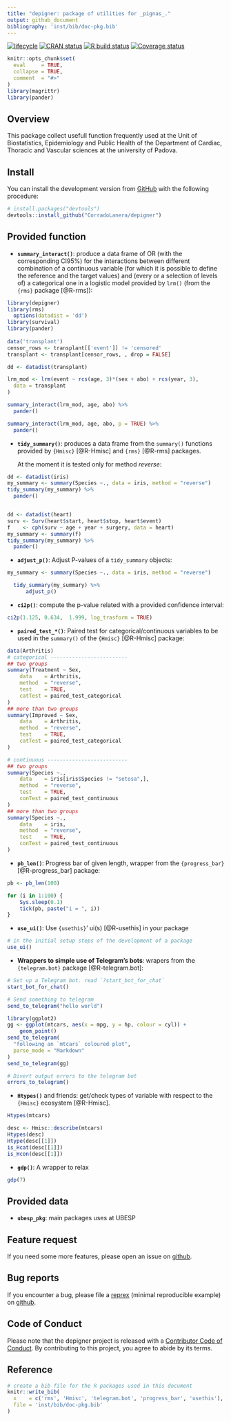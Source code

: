 ```yaml
---
title: "depigner: package of utilities for _pignas_."
output: github_document
bibliography: 'inst/bib/doc-pkg.bib'
---
```


<!-- README.md is generated from README.Rmd. Please edit that file -->

<!-- badges: start -->
[![lifecycle](https://img.shields.io/badge/lifecycle-maturing-blue.svg)](https://www.tidyverse.org/lifecycle/#maturing)
[![CRAN status](https://www.r-pkg.org/badges/version/depigner)](https://cran.r-project.org/package=depigner)
[![R build status](https://github.com/CorradoLanera/depigner/workflows/R-CMD-check/badge.svg)](https://github.com/CorradoLanera/depigner/actions)
[![Coverage status](https://codecov.io/gh/CorradoLanera/depigner/branch/master/graph/badge.svg)](https://codecov.io/github/CorradoLanera/depigner?branch=master)
<!-- badges: end -->

```r
knitr::opts_chunk$set(
  eval     = TRUE,
  collapse = TRUE,
  comment  = "#>"
)
library(magrittr)
library(pander)
```

## Overview
This package collect usefull function frequently used at the Unit of
Biostatistics, Epidemiology and Public Health of the Department of Cardiac,
Thoracic and Vascular sciences at the university of Padova.


## Install
You can install the development version from
[GitHub](https://github.com/) with the following procedure:

```r
# install.packages("devtools")
devtools::install_github("CorradoLanera/depigner")
```

## Provided function

- **`summary_interact()`**: produce a data frame of OR (with the
  corresponding CI95%) for the interactions between different
  combination of a continuous variable (for which it is possible to
  define the reference and the target values) and (every or a selection
  of levels of) a categorical one in a logistic model provided by
  `lrm()` (from the `{rms}` package [@R-rms]):

```r
library(depigner)
library(rms)
  options(datadist = 'dd')
library(survival)
library(pander)
  
data('transplant')
censor_rows <- transplant[['event']] != 'censored' 
transplant <- transplant[censor_rows, , drop = FALSE]

dd <- datadist(transplant)

lrm_mod <- lrm(event ~ rcs(age, 3)*(sex + abo) + rcs(year, 3),
  data = transplant
)
```

```r
summary_interact(lrm_mod, age, abo) %>%
  pander()

summary_interact(lrm_mod, age, abo, p = TRUE) %>%
  pander()

```
  

- **`tidy_summary()`**: produces a data frame from the `summary()`
  functions provided by `{Hmisc}` [@R-Hmisc] and `{rms}` [@R-rms]
  packages. 
  
  At the moment it is tested only for method _reverse_:

```r
dd <- datadist(iris)
my_summary <- summary(Species ~., data = iris, method = "reverse")
tidy_summary(my_summary) %>% 
  pander()


dd <- datadist(heart)
surv <- Surv(heart$start, heart$stop, heart$event)
f    <- cph(surv ~ age + year + surgery, data = heart)
my_summary <- summary(f)
tidy_summary(my_summary) %>% 
  pander()
```

- **`adjust_p()`**: Adjust P-values of a `tidy_summary` objects:
```r
my_summary <- summary(Species ~., data = iris, method = "reverse")

  tidy_summary(my_summary) %>%
      adjust_p()
```


- **`ci2p()`**: compute the p-value related with a provided confidence
  interval:
```r
ci2p(1.125, 0.634,	1.999, log_trasform = TRUE)
```
  

- **`paired_test_*()`**: Paired test for categorical/continuous 
  variables to be used in the `summary()` of the `{Hmisc}` [@R-Hmisc]
  package:
```r
data(Arthritis)
# categorical -------------------------
## two groups
summary(Treatment ~ Sex,
    data    = Arthritis,
    method  = "reverse",
    test    = TRUE,
    catTest = paired_test_categorical
)
## more than two groups
summary(Improved ~ Sex,
    data    = Arthritis,
    method  = "reverse",
    test    = TRUE,
    catTest = paired_test_categorical
)

# continuous --------------------------
## two groups
summary(Species ~.,
    data    = iris[iris$Species != "setosa",],
    method  = "reverse",
    test    = TRUE,
    conTest = paired_test_continuous
)
## more than two groups
summary(Species ~.,
    data    = iris,
    method  = "reverse",
    test    = TRUE,
    conTest = paired_test_continuous
)
```
  

- **`pb_len()`**: Progress bar of given length, wrapper from the 
  `{progress_bar}` [@R-progress_bar] package:
```r
pb <- pb_len(100)

for (i in 1:100) {
    Sys.sleep(0.1)
    tick(pb, paste("i = ", i))
}
```

- **`use_ui()`**: Use `{usethis}`' ui(s) [@R-usethis] in your package
```r
# in the initial setup steps of the development of a package
use_ui()
```


- **Wrappers to simple use of Telegram's bots**: wrapers from the
  `{telegram.bot}` package [@R-telegram.bot]:
```r
# Set up a Telegram bot. read `?start_bot_for_chat`
start_bot_for_chat()

# Send something to telegram
send_to_telegram("hello world")

library(ggplot2)
gg <- ggplot(mtcars, aes(x = mpg, y = hp, colour = cyl)) +
    geom_point()
send_to_telegram(
  "following an `mtcars` coloured plot",
  parse_mode = "Markdown"
)
send_to_telegram(gg)

# Divert output errors to the telegram bot
errors_to_telegram()
```


- **`Htypes()`** and friends: get/check types of variable with respect 
  to the `{Hmisc}` ecosystem [@R-Hmisc].
  
```r
Htypes(mtcars)

desc <- Hmisc::describe(mtcars)
Htypes(desc)
Htype(desc[[1]])
is_Hcat(desc[[1]])
is_Hcon(desc[[1]])
```


- **`gdp()`**: A wrapper to relax
```r
gdp(7)
```


## Provided data
- **`ubesp_pkg`**: main packages uses at UBESP

## Feature request
If you need some more features, please open an issue on
[github](https://github.com/CorradoLanera/depigner/issues).


## Bug reports
If you encounter a bug, please file a
[reprex](https://github.com/tidyverse/reprex)
(minimal reproducible example) on
[github](https://github.com/CorradoLanera/depigner/issues).

## Code of Conduct
Please note that the depigner project is released with a [Contributor
Code of
Conduct](https://contributor-covenant.org/version/2/0/CODE_OF_CONDUCT.html).
By contributing to this project, you agree to abide by its terms.

<!--=================================================================-->

## Reference

```r
# create a bib file for the R packages used in this document
knitr::write_bib(
  x    = c('rms', 'Hmisc', 'telegram.bot', 'progress_bar', 'usethis'),
  file = 'inst/bib/doc-pkg.bib'
)
```

